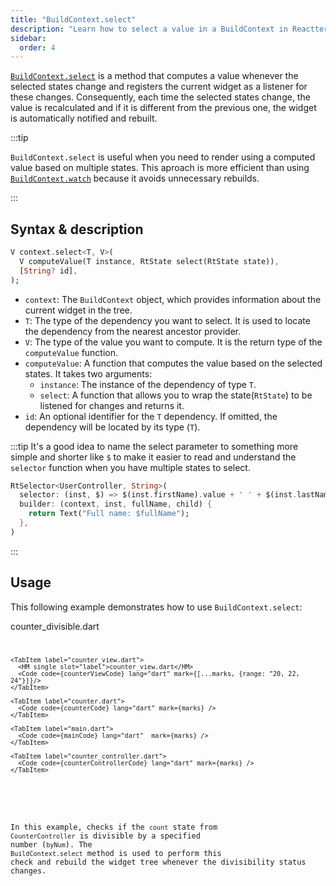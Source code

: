 ```yaml
---
title: "BuildContext.select"
description: "Learn how to select a value in a BuildContext in Reactter."
sidebar:
  order: 4
---
```




<HT><a href="https://pub.dev/documentation/flutter_reactter/latest/flutter_reactter/ReactterBuildContextExtension/select.html" target="_blank">`BuildContext.select`</a></HT> is a method that computes a value whenever the selected states change and registers the current widget as a listener for these changes.
Consequently, each time the selected states change, the value is recalculated and if it is different from the previous one, the widget is automatically notified and rebuilt.

:::tip

<HT>`BuildContext.select`</HT> is useful when you need to render using a computed value based on multiple states.
This aproach is more efficient than using <HT>[`BuildContext.watch`](/reactter/extensions/build_context_watch)</HT> because it avoids unnecessary rebuilds.

<MDXRedry mdx={WatchVsSelectComparation} />
:::

## Syntax & description

```dart showLineNumbers=false
V context.select<T, V>(
  V computeValue(T instance, RtState select(RtState state)),
  [String? id],
);
```

- `context`: The <HT>`BuildContext`</HT> object, which provides information about the current widget in the tree.
- <HT>`T`</HT>: The type of the dependency you want to select. It is used to locate the dependency from the nearest ancestor provider.
- <HT>`V`</HT>: The type of the value you want to compute. It is the return type of the <HM>`computeValue`</HM> function.
- <HM>`computeValue`</HM>: A function that computes the value based on the selected states. It takes two arguments:
  - `instance`: The instance of the dependency of type <HT>`T`</HT>.
  - <HM>`select`</HM>: A function that allows you to wrap the state(<HT>`RtState`</HT>) to be listened for changes and returns it.
- `id`: An optional identifier for the <HT>`T`</HT> dependency. If omitted, the dependency will be located by its type (<HT>`T`</HT>).

:::tip
It's a good idea to name the select parameter to something more simple and shorter like `$` to make it easier to read and understand the <HM>`selector`</HM> function when you have multiple states to select.

```dart showLineNumbers=false {2}
RtSelector<UserController, String>(
  selector: (inst, $) => $(inst.firstName).value + ' ' + $(inst.lastName).value,
  builder: (context, inst, fullName, child) {
    return Text("Full name: $fullName");
  },
)
```
:::

## Usage

This following example demonstrates how to use <HT>`BuildContext.select`</HT>:

<CodeTabs>
  <ZappButton path="examples/build_context_select"/>

  <Tabs>
    <TabItem label="counter_divisible.dart">
      <HM single slot="label">counter_divisible.dart</HM>
      <Code code={counterDivisibleCode} lang="dart" mark={[...marks, {range: "15-17"}]}/>
    </TabItem>

    <TabItem label="counter_view.dart">
      <HM single slot="label">counter_view.dart</HM>
      <Code code={counterViewCode} lang="dart" mark={[...marks, {range: "20, 22, 24"}]}/>
    </TabItem>

    <TabItem label="counter.dart">
      <Code code={counterCode} lang="dart" mark={marks} />
    </TabItem>

    <TabItem label="main.dart">
      <Code code={mainCode} lang="dart"  mark={marks} />
    </TabItem>

    <TabItem label="counter_controller.dart">
      <Code code={counterControllerCode} lang="dart" mark={marks} />
    </TabItem>
  </Tabs>
</CodeTabs>

In this example, checks if the `count` state from <HT>`CounterController`</HT> is divisible by a specified number (`byNum`).
The <HT>`BuildContext.select`</HT> method is used to perform this check and rebuild the widget tree whenever the divisibility status changes.